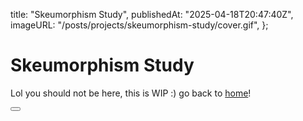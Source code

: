   title: "Skeumorphism Study",
  publishedAt: "2025-04-18T20:47:40Z",
  imageURL: "/posts/projects/skeumorphism-study/cover.gif",
};

# Skeumorphism Study

Lol you should not be here, this is WIP :) go back to [home](/)!

<div>
<Playground className="flex items-center justify-center">
  <Button />
</Playground>
</div>

<div>
<Playground className="flex items-center justify-center">
  <Switch />
</Playground>
</div>